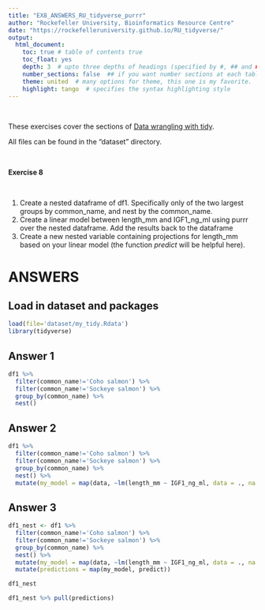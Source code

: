 ```yaml
---
title: "EX8_ANSWERS_RU_tidyverse_purrr"
author: "Rockefeller University, Bioinformatics Resource Centre"
date: "https://rockefelleruniversity.github.io/RU_tidyverse/"
output: 
  html_document:
    toc: true # table of contents true
    toc_float: yes
    depth: 3  # upto three depths of headings (specified by #, ## and ###)
    number_sections: false  ## if you want number sections at each table header
    theme: united  # many options for theme, this one is my favorite.
    highlight: tango  # specifies the syntax highlighting style
---
```

<p>&nbsp;</p>
These exercises cover the sections of [Data wrangling with tidy](https://rockefelleruniversity.github.io/RU_tidyverse/). 

All files can be found in the "dataset" directory.
<p>&nbsp;</p>
**Exercise 8**  
<p>&nbsp;</p>
1. Create a nested dataframe of df1. Specifically only of the two largest groups by common_name, and nest by the common_name. 
2. Create a linear model between length_mm and IGF1_ng_ml using purrr over the nested dataframe. Add the results back to the dataframe
3. Create a new nested variable containing projections for length_mm based on your linear model (the function *predict* will be helpful here).

# ANSWERS

## Load in dataset and packages
```r
load(file='dataset/my_tidy.Rdata')
library(tidyverse)
```

## Answer 1
```r
df1 %>% 
  filter(common_name!='Coho salmon') %>% 
  filter(common_name!='Sockeye salmon') %>% 
  group_by(common_name) %>% 
  nest()
```
## Answer 2
```r
df1 %>% 
  filter(common_name!='Coho salmon') %>% 
  filter(common_name!='Sockeye salmon') %>% 
  group_by(common_name) %>% 
  nest() %>%
  mutate(my_model = map(data, ~lm(length_mm ~ IGF1_ng_ml, data = ., na.action = na.omit)))

```
## Answer 3
```r
df1_nest <- df1 %>% 
  filter(common_name!='Coho salmon') %>% 
  filter(common_name!='Sockeye salmon') %>% 
  group_by(common_name) %>% 
  nest() %>%
  mutate(my_model = map(data, ~lm(length_mm ~ IGF1_ng_ml, data = ., na.action = na.omit))) %>%
  mutate(predictions = map(my_model, predict)) 

df1_nest

df1_nest %>% pull(predictions)

```

